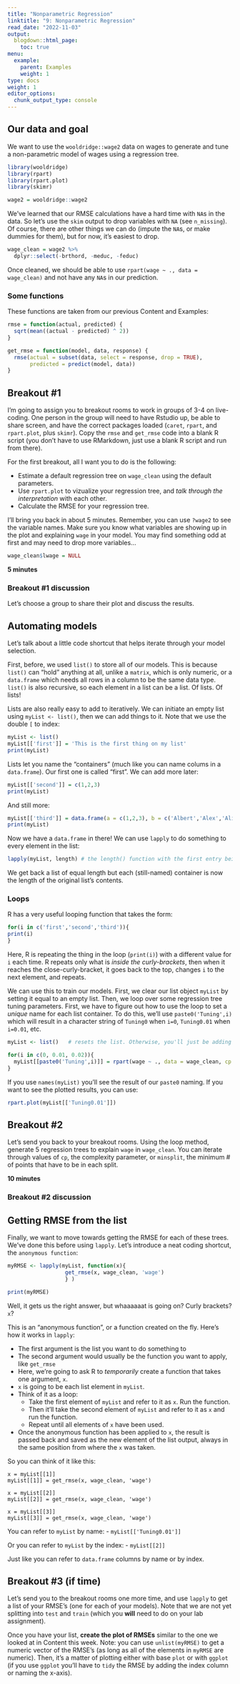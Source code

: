 ```yaml
---
title: "Nonparametric Regression"
linktitle: "9: Nonparametric Regression"
read_date: "2022-11-03"
output:
  blogdown::html_page:
    toc: true
menu:
  example:
    parent: Examples
    weight: 1
type: docs
weight: 1
editor_options:
  chunk_output_type: console
---
```




## Our data and goal
We want to use the `wooldridge::wage2` data on wages to generate and tune a non-parametric model of wages using a regression tree. 

```r
library(wooldridge)
library(rpart)
library(rpart.plot)
library(skimr)

wage2 = wooldridge::wage2

```

We've learned that our RMSE calculations have a hard time with `NA`s in the data. So let's use the `skim` output to drop variables with `NA` (see `n_missing`). Of course, there are other things we can do (impute the `NA`s, or make dummies for them), but for now, it's easiest to drop.

```r
wage_clean = wage2 %>%
  dplyr::select(-brthord, -meduc, -feduc)
```

Once cleaned, we should be able to use `rpart(wage ~ ., data = wage_clean)` and not have any `NA`s in our prediction.

### Some functions
These functions are taken from our previous Content and Examples:

```r
rmse = function(actual, predicted) {
  sqrt(mean((actual - predicted) ^ 2))
}
```

```r
get_rmse = function(model, data, response) {
  rmse(actual = subset(data, select = response, drop = TRUE),
       predicted = predict(model, data))
}
```



## Breakout #1
I'm going to assign you to breakout rooms to work in groups of 3-4 on live-coding. One person in the group will need to have Rstudio up, be able to share screen, and have the correct packages loaded (`caret`, `rpart`, and `rpart.plot`, plus `skimr`). Copy the `rmse` and `get_rmse` code into a blank R script (you don't have to use RMarkdown, just use a blank R script and run from there).

For the first breakout, all I want you to do is the following:

- Estimate a default regression tree on `wage_clean` using the default parameters. 
- Use `rpart.plot` to vizualize your regression tree, and *talk through the interpretation* with each other. 
- Calculate the RMSE for your regression tree.

I'll bring you back in about 5 minutes. Remember, you can use `?wage2` to see the variable names. Make sure you know what variables are showing up in the plot and explaining `wage` in your model. You may find something odd at first and may need to drop more variables...

```r
wage_clean$lwage = NULL
```
**5 minutes**

### Breakout #1 discussion
Let's choose a group to share their plot and discuss the results.


## Automating models
Let's talk about a little code shortcut that helps iterate through your model selection.

First, before, we used `list()` to store all of our models. This is because `list()` can "hold" anything at all, unlike a `matrix`, which is only numeric, or a `data.frame` which needs all rows in a column to be the same data type. `list()` is also recursive, so each element in a list can be a list. Of lists. Of lists!

Lists are also really easy to add to iteratively. We can initiate an empty list using `myList <- list()`, then we can add things to it. Note that we use the double `[` to index:

```r
myList <- list()
myList[['first']] = 'This is the first thing on my list'
print(myList)
```

Lists let you name the "containers" (much like you can name colums in a `data.frame`). Our first one is called "first". We can add more later:

```r
myList[['second']] = c(1,2,3)
print(myList)
```

And still more:

```r
myList[['third']] = data.frame(a = c(1,2,3), b = c('Albert','Alex','Alice'))
print(myList)
```

Now we have a `data.frame` in there! We can use `lapply` to do something to every element in the list:

```r
lapply(myList, length) # the length() function with the first entry being the list element
```

We get back a list of equal length but each (still-named) container is now the length of the original list's contents.

### Loops
R has a very useful looping function that takes the form:

```r
for(i in c('first','second','third')){
print(i)
}
```

Here, R is repeating the thing in the loop (`print(i)`) with a different value for `i` each time. R repeats only what is *inside the curly-brackets*, then when it reaches the close-curly-bracket, it goes back to the top, changes `i` to the next element, and repeats.

We can use this to train our models. First, we clear our list object `myList` by setting it equal to an empty list. Then, we loop over some regression tree tuning parameters. First, we have to figure out how to use the loop to set a *unique* name for each list container. To do this, we'll use `paste0('Tuning',i)` which will result in a character string of `Tuning0` when `i=0`, `Tuning0.01` when `i=0.01`, etc.

```r
myList <- list()   # resets the list. Otherwise, you'll just be adding to your old list!

for(i in c(0, 0.01, 0.02)){
  myList[[paste0('Tuning',i)]] = rpart(wage ~ ., data = wage_clean, cp = i)
}
```

If you use `names(myList)` you'll see the result of our `paste0` naming. If you want to see the plotted results, you can use:

```r
rpart.plot(myList[['Tuning0.01']])
```


## Breakout #2
Let's send you back to your breakout rooms. Using the loop method, generate 5 regression trees to explain `wage` in `wage_clean`. You can iterate through values of `cp`, the complexity parameter, or `minsplit`, the minimum # of points that have to be in each split.

**10 minutes**

### Breakout #2 discussion

## Getting RMSE from the list
Finally, we want to move towards getting the RMSE for each of these trees. We've done this before using `lapply`. Let's introduce a neat coding shortcut, the `anonymous function`:

```r
myRMSE <- lapply(myList, function(x){
                  get_rmse(x, wage_clean, 'wage')
                  } )

print(myRMSE)
```

Well, it gets us the right answer, but whaaaaaat is going on? Curly brackets? `x`?

This is an "anonymous function", or a function created on the fly. Here's how it works in `lapply`:

- The first argument is the list you want to do something to
- The second argument would usually be the function you want to apply, like `get_rmse`
- Here, we're going to ask R to *temporarily* create a function that takes one argument, `x`.
- `x` is going to be each list element in `myList`. 
- Think of it as a loop: 
  - Take the first element of `myList` and refer to it as `x`. Run the function.
  - Then it'll take the second element of `myList` and refer to it as `x` and run the function.
  - Repeat until all elements of `x` have been used.
- Once the anonymous function has been applied to `x`, the result is passed back and saved as the new element of the list output, always in the same position from where the `x` was taken.

So you can think of it like this:

````
x = myList[[1]]
myList[[1]] = get_rmse(x, wage_clean, 'wage')

x = myList[[2]]
myList[[2]] = get_rmse(x, wage_clean, 'wage')

x = myList[[3]]
myList[[3]] = get_rmse(x, wage_clean, 'wage')
````

You can refer to `myList` by name: 
- `myList[['Tuning0.01']]`

Or you can refer to `myList` by the index:
- `myList[[2]]`

Just like you can refer to `data.frame` columns by name or by index.

## Breakout #3 (if time)
Let's send you to the breakout rooms one more time, and use `lapply` to get a list of your RMSE's (one for each of your models). Note that we are not yet splitting into `test` and `train` (which you **will** need to do on your lab assignment). 

Once you have your list, **create the plot of RMSEs** similar to the one we looked at in Content this week. Note: you can use `unlist(myRMSE)` to get a numeric vector of the RMSE's (as long as all of the elements in `myRMSE` are numeric). Then, it's a matter of plotting either with base `plot` or with `ggplot` (if you use `ggplot` you'll have to `tidy` the RMSE by adding the index column or naming the x-axis).

